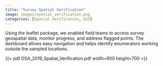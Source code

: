 ```yaml
---
title: "Survey Spatial Verification"
image: images/spatial_verification.png
categories: [Spatial Verification, GIS]
---
```


Using the leaflet package, we enabled field teams to access survey geospatial data, monitor progress, and address flagged points. The dashboard allows easy navigation and helps identify enumerators working outside the sampled locations.

{{< pdf DSA_2019_Spatial_Verification.pdf width=900 height=700 >}}


